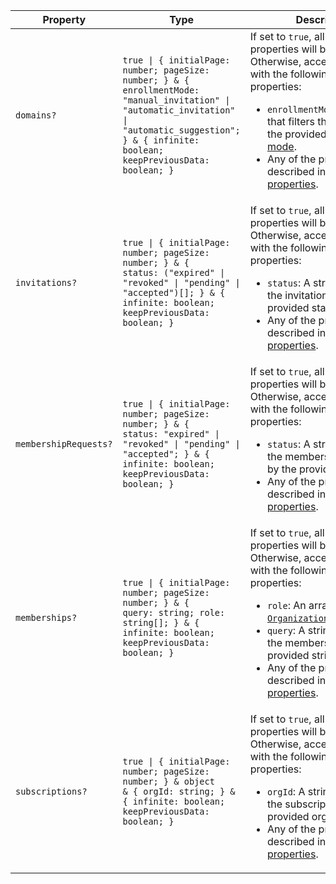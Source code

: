 | Property                                              | Type                                                                                                                                                                                                                     | Description                                                                                                                                                                                                                                                                                                                                                                                                                                   |
| ----------------------------------------------------- | ------------------------------------------------------------------------------------------------------------------------------------------------------------------------------------------------------------------------ | --------------------------------------------------------------------------------------------------------------------------------------------------------------------------------------------------------------------------------------------------------------------------------------------------------------------------------------------------------------------------------------------------------------------------------------------- |
| <a id="domains"></a> `domains?`                       | <code>true \| \{ initialPage: number; pageSize: number; \} & \{ enrollmentMode: "manual_invitation" \| "automatic_invitation" \| "automatic_suggestion"; \} & \{ infinite: boolean; keepPreviousData: boolean; \}</code> | If set to `true`, all default properties will be used.<br /> Otherwise, accepts an object with the following optional properties: <ul> <li>`enrollmentMode`: A string that filters the domains by the provided [enrollment mode](/docs/organizations/verified-domains#enrollment-mode).</li> <li>Any of the properties described in [Shared properties](#shared-properties).</li> </ul>                                                       |
| <a id="invitations"></a> `invitations?`               | <code>true \| \{ initialPage: number; pageSize: number; \} & \{ status: ("expired" \| "revoked" \| "pending" \| "accepted")[]; \} & \{ infinite: boolean; keepPreviousData: boolean; \}</code>                           | If set to `true`, all default properties will be used.<br /> Otherwise, accepts an object with the following optional properties: <ul> <li>`status`: A string that filters the invitations by the provided status.</li> <li>Any of the properties described in [Shared properties](#shared-properties).</li> </ul>                                                                                                                            |
| <a id="membershiprequests"></a> `membershipRequests?` | <code>true \| \{ initialPage: number; pageSize: number; \} & \{ status: "expired" \| "revoked" \| "pending" \| "accepted"; \} & \{ infinite: boolean; keepPreviousData: boolean; \}</code>                               | If set to `true`, all default properties will be used.<br /> Otherwise, accepts an object with the following optional properties: <ul> <li>`status`: A string that filters the membership requests by the provided status.</li> <li>Any of the properties described in [Shared properties](#shared-properties).</li> </ul>                                                                                                                    |
| <a id="memberships"></a> `memberships?`               | <code>true \| \{ initialPage: number; pageSize: number; \} & \{ query: string; role: string[]; \} & \{ infinite: boolean; keepPreviousData: boolean; \}</code>                                                           | If set to `true`, all default properties will be used.<br /> Otherwise, accepts an object with the following optional properties: <ul> <li>`role`: An array of [`OrganizationCustomRoleKey`](/docs/references/javascript/types/organization-custom-role-key).</li> <li>`query`: A string that filters the memberships by the provided string.</li> <li>Any of the properties described in [Shared properties](#shared-properties).</li> </ul> |
| <a id="subscriptions"></a> `subscriptions?`           | <code>true \| \{ initialPage: number; pageSize: number; \} & object & \{ orgId: string; \} & \{ infinite: boolean; keepPreviousData: boolean; \}</code>                                                                  | If set to `true`, all default properties will be used.<br /> Otherwise, accepts an object with the following optional properties: <ul> <li>`orgId`: A string that filters the subscriptions by the provided organization ID.</li> <li>Any of the properties described in [Shared properties](#shared-properties).</li> </ul>                                                                                                                  |
